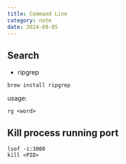 ```yaml
---
title: Command Line
category: note
date: 2024-09-05
---
```


## Search

- ripgrep

`brew install ripgrep`

usage:

```
rg <word>
```

## Kill process running port

```
lsof -i:3000
kill <PID>
```
